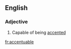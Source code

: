 ==English==

===Adjective===
{{head|en|adjective}}

# Capable of being [[accent]]ed

[[fr:accentuable]]